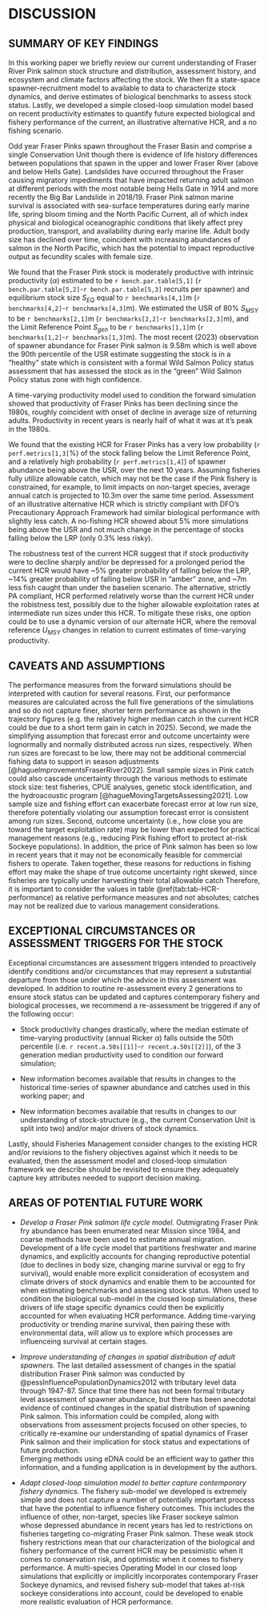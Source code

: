 # DISCUSSION  

## SUMMARY OF KEY FINDINGS  

In this working paper we briefly review our current understanding of Fraser River Pink salmon stock structure and distribution, assessment history, and ecosystem and climate factors affecting the stock. 
We then fit a state-space spawner-recruitment model to available to data to characterize stock dynamics, and derive estimates of biological benchmarks to assess stock status. 
Lastly, we developed a simple closed-loop simulation model based on recent productivity estimates to quantify future expected biological and fishery performance of the current, an illustrative alternative HCR, and a no fishing scenario.  

Odd year Fraser Pinks spawn throughout the Fraser Basin and comprise a single Conservation Unit though there is evidence of life history differences between populations that spawn in the upper and lower Fraser River (above and below Hells Gate). 
Landslides have occurred throughout the Fraser causing migratory impediments that have impacted returning adult salmon at different periods with the most notable being Hells Gate in 1914 and more recently the Big Bar Landslide in 2018/19. 
Fraser Pink salmon marine survival is associated with sea-surface temperatures during early marine life, spring bloom timing and the North Pacific Current, all of which index physical and biological oceanographic conditions that likely affect prey production, transport, and availability during early marine life. 
Adult body size has declined over time, coincident with increasing abundances of salmon in the North Pacific, which has the potential to impact reproductive output as fecundity scales with female size.  

We found that the Fraser Pink stock is moderately productive with intrinsic productivity ($\alpha$) estimated to be `r bench.par.table[5,1]` (`r bench.par.table[5,2]`-`r bench.par.table[5,3]` recruits per spawner) and equilibrium stock size $S_{EQ}$ equal to `r benchmarks[4,1]`m (`r benchmarks[4,2]`-`r benchmarks[4,3]`m). 
We estimated the USR of 80% $S_{MSY}$ to be `r benchmarks[2,1]`m (`r benchmarks[2,2]`-`r benchmarks[2,3]`m), and the Limit Reference Point $S_{gen}$ to be `r benchmarks[1,1]`m (`r benchmarks[1,2]`-`r benchmarks[1,3]`m). 
The most recent (2023) observation of spawner abundance for Fraser Pink salmon is 9.58m which is well above the 90th percentile of the USR estimate suggesting the stock is in a “healthy” state which is consistent with a formal Wild Salmon Policy status assessment that has assessed the stock as in the “green” Wild Salmon Policy status zone with high confidence.  

A time-varying productivity model used to condition the forward simulation showed that productivity of Fraser Pinks has been declining since the 1980s, roughly coincident with onset of decline in average size of returning adults. Productivity in recent years is nearly half of what it was at it's peak in the 1980s. 

We found that the existing HCR for Fraser Pinks has a very low probability (`r perf.metrics[1,3]`%) of the stock falling below the Limit Reference Point, and a relatively high probability (`r perf.metrics[1,4]`) of spawner abundance being above the USR, over the next 10 years. 
Assuming fisheries fully utilize allowable catch, which may not be the case if the Pink fishery is constrained, for example, to limit impacts on non-target species, average annual catch is projected to 10.3m over the same time period. 
Assessment of an illustrative alternative HCR which is strictly compliant with DFO’s Precautionary Approach Framework had similar biological performance with slightly less catch.
A no-fishing HCR showed about 5% more simulations being above the USR and not much change in the percentage of stocks falling below the LRP (only 0.3% less risky). 

The robustness test of the current HCR suggest that if stock productivity were to decline sharply and/or be depressed for a prolonged period the current HCR would have ~5% greater probability of falling below the LRP,  ~14% greater probability of falling below USR in "amber" zone, and ~7m less fish caught than under the baselien scenario. 
The alternative, strictly PA compliant, HCR performed relatively worse than the current HCR under the robistness test, possibly due to the higher allowable exploitation rates at intermediate run sizes under this HCR. 
To mitigate these risks, one option could be to use a dynamic version of our alternate HCR, where the removal reference $U_{MSY}$ changes in relation to current estimates of time-varying productivity.  


## CAVEATS AND ASSUMPTIONS  

The performance measures from the forward simulations should be interpreted with caution for several reasons. 
First, our performance measures are calculated across the full five generations of the simulations and so do not capture finer, shorter term performance as shown in the trajectory figures (e.g. the relatively higher median catch in the current HCR could be due to a short term gain in catch in 2025). 
Second, we made the simplifying assumption that forecast error and outcome uncertainty were lognormally and normally distributed across run sizes, respectively. 
When run sizes are forecast to be low, there may not be additional commercial fishing data to support in season adjustments [@hagueImprovementsFraserRiver2022]. 
Small sample sizes in Pink catch could also cascade uncertainty through the various methods to estimate stock size: test fisheries, CPUE analyses, genetic stock identification, and the hydroacoustic program [@hagueMovingTargetsAssessing2021]. 
Low sample size and fishing effort can exacerbate forecast error at low run size, therefore potentially violating our assumption forecast error is consistent among run sizes. 
Second, outcome uncertainty (i.e., how close you are toward the target exploitation rate) may be lower than expected for practical management reasons (e.g., reducing Pink fishing effort to protect at-risk Sockeye populations). 
In addition, the price of Pink salmon has been so low in recent years that it may not be economically feasible for commercial fishers to operate. 
Taken together, these reasons for reductions in fishing effort may make the shape of true outcome uncertainty right skewed, since fisheries are typically under harvesting their total allowable catch
Therefore, it is important to consider the values in table \@ref(tab:tab-HCR-performance) as relative performance measures and not absolutes; catches may not be realized due to various management considerations.  


## EXCEPTIONAL CIRCUMSTANCES OR ASSESSMENT TRIGGERS FOR THE STOCK  

Exceptional circumstances are assessment triggers intended to proactively identify conditions and/or circumstances that may represent a substantial departure from those under which the advice in this assessment was developed. 
In addition to routine re-assessment every 2 generations to ensure stock status can be updated and captures contemporary fishery and biological processes, we recommend a re-assessment be triggered if any of the following occur:   

- Stock productivity changes drastically, where the median estimate of time-varying productivity (annual Ricker $\alpha$) falls outside the 50th percentile (i.e. `r recent.a.50s[[1]]`-`r recent.a.50s[[2]]`), of the 3 generation median productivity used to condition our forward simulation;    

- New information becomes available that results in changes to the historical time-series of spawner abundance and catches used in this working paper; and

- New information becomes available that results in changes to our understanding of stock-structure (e.g., the current Conservation Unit is split into two) and/or major drivers of stock dynamics. 

Lastly, should Fisheries Management consider changes to the existing HCR and/or revisions to the fishery objectives against which it needs to be evaluated, then the assessment model and closed-loop simulation framework we describe should be revisited to ensure they adequately capture key attributes needed to support decision making.  


## AREAS OF POTENTIAL FUTURE WORK  

- *Develop a Fraser Pink salmon life cycle model.* Outmigrating Fraser Pink fry abundance has been enumerated near Mission since 1984, and coarse methods have been used to estimate annual migration. 
Development of a life cycle model that partitions freshwater and marine dynamics, and explicitly accounts for changing reproductive potential (due to declines in body size, changing marine survival or egg to fry survival), would enable more explicit consideration of ecosystem and climate drivers of stock dynamics and enable them to be accounted for when estimating benchmarks and assessing stock status. 
When used to condition the biological sub-model in the closed loop simulations, these drivers of life stage specific dynamics could then be explicitly accounted for when evaluating HCR performance.
Adding time-varying productivity or trending marine survival, then pairing these with environmental data, will allow us to explore which processes are influenceing survival at certain stages. 

-	*Improve understanding of changes in spatial distribution of adult spawners.* 
The last detailed assessment of changes in the spatial distribution Fraser Pink salmon was conducted by @pessInfluencePopulationDynamics2012 with tributary level data through 1947-87. 
Since that time there has not been formal tributary level assessment of spawner abundance, but there has been anecdotal evidence of continued changes in the spatial distribution of spawning Pink salmon. 
This information could be compiled, along with observations from assessment projects focused on other species, to critically re-examine our understanding of spatial dynamics of Fraser Pink salmon and their implication for stock status and expectations of future production.  
Emerging methods using eDNA could be an efficient way to gather this information, and a funding application is in development by the authors.  

- *Adapt closed-loop simulation model to better capture contemporary fishery dynamics.* 
The fishery sub-model we developed is extremely simple and does not capture a number of potentially important process that have the potential to influence fishery outcomes. 
This includes the influence of other, non-target, species like Fraser sockeye salmon whose depressed abundance in recent years has led to restrictions on fisheries targeting co-migrating Fraser Pink salmon. 
These weak stock fishery restrictions mean that our characterization of the biological and fishery performance of the current HCR may be pessimistic when it comes to conservation risk, and optimistic when it comes to fishery performance. 
A multi-species Operating Model in our closed loop simulations that explicitly or implicitly incorporates contemporary Fraser Sockeye dynamics, and revised fishery sub-model that takes at-risk sockeye considerations into account, could be developed to enable more realistic evaluation of HCR performance.  
